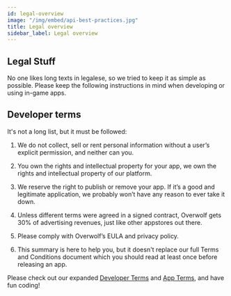 ```yaml
---
id: legal-overview
image: "/img/embed/api-best-practices.jpg"
title: Legal overview
sidebar_label: Legal overview
---
```


## Legal Stuff

No one likes long texts in legalese, so we tried to keep it as simple as possible. Please keep the following instructions in mind when developing or using in-game apps. 

## Developer terms

It's not a long list, but it must be followed:

1. We do not collect, sell or rent personal information without a user’s explicit permission, and neither can you.

2. You own the rights and intellectual property for your app, we own the rights and intellectual property of our platform.

3. We reserve the right to publish or remove your app. If it’s a good and legitimate application, we probably won’t have any reason to ever take it down.

4. Unless different terms were agreed in a signed contract, Overwolf gets 30% of advertising revenues, just like other appstores out there.

5. Please comply with Overwolf’s EULA and privacy policy.

6. This summary is here to help you, but it doesn't replace our full Terms and Conditions document which you should read at least once before releasing an app.

Please check out our expanded [Developer Terms](legal-developers-terms) and [App Terms](legal-app-terms), and have fun coding!
